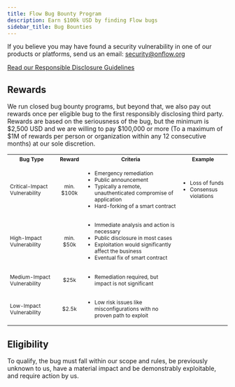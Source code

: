 ```yaml
---
title: Flow Bug Bounty Program
description: Earn $100k USD by finding Flow bugs
sidebar_title: Bug Bounties
---
```


If you believe you may have found a security vulnerability in one of our products or platforms, send us an email: [security@onflow.org](mailto:security@onflow.org?subject=Responsible%20disclosure)

<a href="/bounties/responsible-disclosure">
  Read our Responsible Disclosure Guidelines
</a>

## Rewards

<p>
  We run closed bug bounty programs, but beyond that, we also pay out rewards
  once per eligible bug to the first responsibly disclosing third party. Rewards
  are based on the seriousness of the bug, but the minimum is $2,500 USD and we
  are willing to pay $100,000 or more (To a maximum of $1M of rewards per person
  or organization within any 12 consecutive months) at our sole discretion.
</p>
<table>
  <tbody style="font-size: 12px;">
    <tr>
      <th>Bug Type</th>
      <th>Reward</th>
      <th>Criteria</th>
      <th>Example</th>
    </tr>
    <tr>
      <td>Critical-Impact Vulnerability</td>
      <td align="center">min. $100k</td>
      <td align="left">
        <ul>
          <li style="font-size: 12px;">Emergency remediation</li>
          <li style="font-size: 12px;">Public announcement</li>
          <li style="font-size: 12px;">
            Typically a remote, unauthenticated compromise of application
          </li>
          <li style="font-size: 12px;">Hard-forking of a smart contract</li>
        </ul>
      </td>
      <td>
        <ul>
          <li style="font-size: 12px;">Loss of funds</li>
          <li style="font-size: 12px;">Consensus violations</li>
        </ul>
      </td>
    </tr>
    <tr>
      <td>High-Impact Vulnerability</td>
      <td align="center">min. $50k</td>
      <td align="left">
        <ul>
          <li style="font-size: 12px;">
            Immediate analysis and action is necessary
          </li>
          <li style="font-size: 12px;">Public disclosure in most cases</li>
          <li style="font-size: 12px;">
            Exploitation would significantly affect the business
          </li>
          <li style="font-size: 12px;">Eventual fix of smart contract</li>
        </ul>
      </td>
    </tr>
    <tr>
      <td>Medium-Impact Vulnerability</td>
      <td align="center">$25k</td>
      <td align="left">
        <ul>
          <li style="font-size: 12px;">
            Remediation required, but impact is not significant
          </li>
        </ul>
      </td>
      <td align="left"></td>
    </tr>
    <tr>
      <td>Low-Impact Vulnerability</td>
      <td align="center">$2.5k</td>
      <td align="left">
        <ul>
          <li style="font-size: 12px;">
            Low risk issues like misconfigurations with no proven path to
            exploit
          </li>
        </ul>
      </td>
      <td align="left"></td>
    </tr>
  </tbody>
</table>

## Eligibility

<p>
  To qualify, the bug must fall within our scope and rules, be previously
  unknown to us, have a material impact and be demonstrably exploitable, and
  require action by us.
</p>
